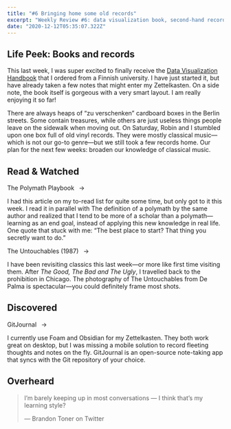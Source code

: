 ```yaml
---
title: "#6 Bringing home some old records"
excerpt: "Weekly Review #6: data visualization book, second-hand records, old movies and open-source apps"
date: "2020-12-12T05:35:07.322Z"
---
```


## Life Peek: Books and records

This last week, I was super excited to finally receive the [Data Visualization Handbook](https://shop.aalto.fi/p/971-data-visualization-handbook/) that I ordered from a Finnish university. I have just started it, but have already taken a few notes that might enter my Zettelkasten. On a side note, the book itself is gorgeous with a very smart layout. I am really enjoying it so far!

There are always heaps of “zu verschenken” cardboard boxes in the Berlin streets. Some contain treasures, while others are just useless things people leave on the sidewalk when moving out. On Saturday, Robin and I stumbled upon one box full of old vinyl records. They were mostly classical music—which is not our go-to genre—but we still took a few records home. Our plan for the next few weeks: broaden our knowledge of classical music.

## Read & Watched

<Flex>
  <Column size="1">
    <p>
      <Link href="https://salman.io/blog/polymath-playbook">
        The Polymath Playbook
      </Link>
      &ensp;→
    </p>
  </Column>
  <Column size="2">
    <p>
      I had this article on my to-read list for quite some time, but only got to
      it this week. I read it in parallel with The definition of a polymath by
      the same author and realized that I tend to be more of a scholar than a
      polymath—learning as an end goal, instead of applying this new knowledge
      in real life. One quote that stuck with me: “The best place to start? That
      thing you secretly want to do.”
    </p>
  </Column>
</Flex>

<Flex>
  <Column size="1">
    <p>
      <Link href="https://letterboxd.com/hgcle/film/the-untouchables/">
        The Untouchables (1987)
      </Link>
      &ensp;→
    </p>
  </Column>
  <Column size="2">
    <p>
      I have been revisiting classics this last week—or more like first time
      visiting them. After <cite>The Good, The Bad and The Ugly</cite>, I
      travelled back to the prohibition in Chicago. The photography of The
      Untouchables from De Palma is spectacular—you could definitely frame most
      shots.
    </p>
  </Column>
</Flex>

## Discovered

<Flex>
  <Column size="1">
    <p>
      <Link href="https://github.com/GitJournal/GitJournal">GitJournal</Link>
      &ensp;→
    </p>
  </Column>
  <Column size="2">
    <p>
      I currently use Foam and Obsidian for my Zettelkasten. They both work
      great on desktop, but I was missing a mobile solution to record fleeting
      thoughts and notes on the fly. GitJournal is an open-source note-taking
      app that syncs with the Git repository of your choice.
    </p>
  </Column>
</Flex>

## Overheard

> I’m barely keeping up in most conversations — I think that’s my learning style?
>
> — Brandon Toner on Twitter
